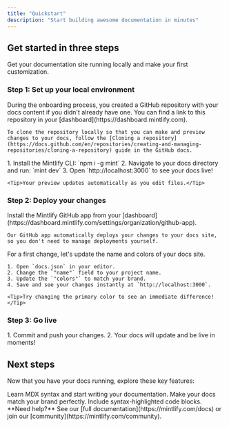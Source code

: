 ```yaml
---
title: "Quickstart"
description: "Start building awesome documentation in minutes"
---
```


## Get started in three steps

Get your documentation site running locally and make your first customization.

### Step 1: Set up your local environment

<AccordionGroup>
  <Accordion icon="copy" title="Clone your docs locally">
    During the onboarding process, you created a GitHub repository with your docs content if you didn't already have one. You can find a link to this repository in your [dashboard](https://dashboard.mintlify.com).
    
    To clone the repository locally so that you can make and preview changes to your docs, follow the [Cloning a repository](https://docs.github.com/en/repositories/creating-and-managing-repositories/cloning-a-repository) guide in the GitHub docs.
  </Accordion>
  <Accordion icon="rectangle-terminal" title="Start the preview server">
    1. Install the Mintlify CLI: `npm i -g mint`
    2. Navigate to your docs directory and run: `mint dev`
    3. Open `http://localhost:3000` to see your docs live!
    
    <Tip>Your preview updates automatically as you edit files.</Tip>
  </Accordion>
</AccordionGroup>

### Step 2: Deploy your changes

<AccordionGroup>
  <Accordion icon="github" title="Install our GitHub app">
    Install the Mintlify GitHub app from your [dashboard](https://dashboard.mintlify.com/settings/organization/github-app).
    
    Our GitHub app automatically deploys your changes to your docs site, so you don't need to manage deployments yourself.
</Accordion>
<Accordion icon="palette" title="Update your site name and colors">
    For a first change, let's update the name and colors of your docs site.

    1. Open `docs.json` in your editor.
    2. Change the `"name"` field to your project name.
    3. Update the `"colors"` to match your brand.
    4. Save and see your changes instantly at `http://localhost:3000`.

    <Tip>Try changing the primary color to see an immediate difference!</Tip>
  </Accordion>
</AccordionGroup>

### Step 3: Go live

<Accordion icon="rocket" title="Publish your docs">
  1. Commit and push your changes.
  2. Your docs will update and be live in moments!
</Accordion>

## Next steps

Now that you have your docs running, explore these key features:

<CardGroup cols={2}>

<Card title="Write Content" icon="pen-to-square" href="/essentials/markdown">
  Learn MDX syntax and start writing your documentation.
</Card>

<Card title="Customize style" icon="palette" href="/essentials/settings">
  Make your docs match your brand perfectly.
</Card>

<Card title="Add code examples" icon="square-code" href="/essentials/code">
  Include syntax-highlighted code blocks.
</Card>

</CardGroup>

<Note>
  **Need help?** See our [full documentation](https://mintlify.com/docs) or join our [community](https://mintlify.com/community).
</Note>
